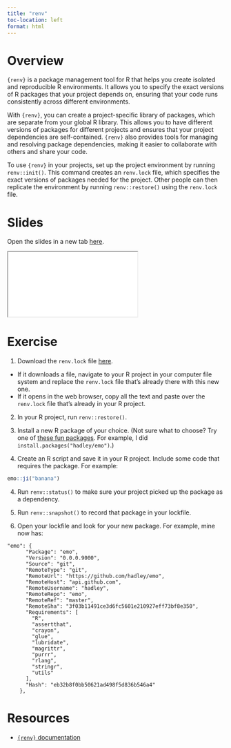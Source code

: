 ```yaml
---
title: "renv"
toc-location: left
format: html
---
```


# Overview

`{renv}` is a package management tool for R that helps you create isolated and reproducible R environments. It allows you to specify the exact versions of R packages that your project depends on, ensuring that your code runs consistently across different environments.

With `{renv}`, you can create a project-specific library of packages, which are separate from your global R library. This allows you to have different versions of packages for different projects and ensures that your project dependencies are self-contained. `{renv}` also provides tools for managing and resolving package dependencies, making it easier to collaborate with others and share your code.

To use `{renv}` in your projects, set up the project environment by running `renv::init()`. This command creates an `renv.lock` file, which specifies the exact versions of packages needed for the project. Other people can then replicate the environment by running `renv::restore()` using the `renv.lock` file.

# Slides

Open the slides in a new tab [here](slides/renv.html){target="_blank"}.

<div>

```{=html}
<iframe class="slide-deck" src="slides/renv.html"></iframe>
```

</div>

# Exercise

1.  Download the `renv.lock` file [here](https://raw.githubusercontent.com/louisahsmith/reproducible-epi-workshop-2023/main/renv.lock).

-   If it downloads a file, navigate to your R project in your computer file system and replace the `renv.lock` file that's already there with this new one.
-   If it opens in the web browser, copy all the text and paste over the `renv.lock` file that's already in your R project.

2.  In your R project, run `renv::restore()`.

3.  Install a new R package of your choice. (Not sure what to choose? Try one of [these fun packages](https://medium.com/geekculture/15-fun-r-packages-you-may-not-know-of-fb25a9dcd627). For example, I did `install.packages("hadley/emo")`.)

4.  Create an R script and save it in your R project. Include some code that requires the package. For example:

```r
emo::ji("banana")
```

4.  Run `renv::status()` to make sure your project picked up the package as a dependency.

5.  Run `renv::snapshot()` to record that package in your lockfile.

6.  Open your lockfile and look for your new package. For example, mine now has:

```         
"emo": {
      "Package": "emo",
      "Version": "0.0.0.9000",
      "Source": "git",
      "RemoteType": "git",
      "RemoteUrl": "https://github.com/hadley/emo",
      "RemoteHost": "api.github.com",
      "RemoteUsername": "hadley",
      "RemoteRepo": "emo",
      "RemoteRef": "master",
      "RemoteSha": "3f03b11491ce3d6fc5601e210927eff73bf8e350",
      "Requirements": [
        "R",
        "assertthat",
        "crayon",
        "glue",
        "lubridate",
        "magrittr",
        "purrr",
        "rlang",
        "stringr",
        "utils"
      ],
      "Hash": "eb32b8f0bb50621ad498f5d836b546a4"
    },
```

# Resources

- [`{renv}` documentation](https://rstudio.github.io/renv/index.html)